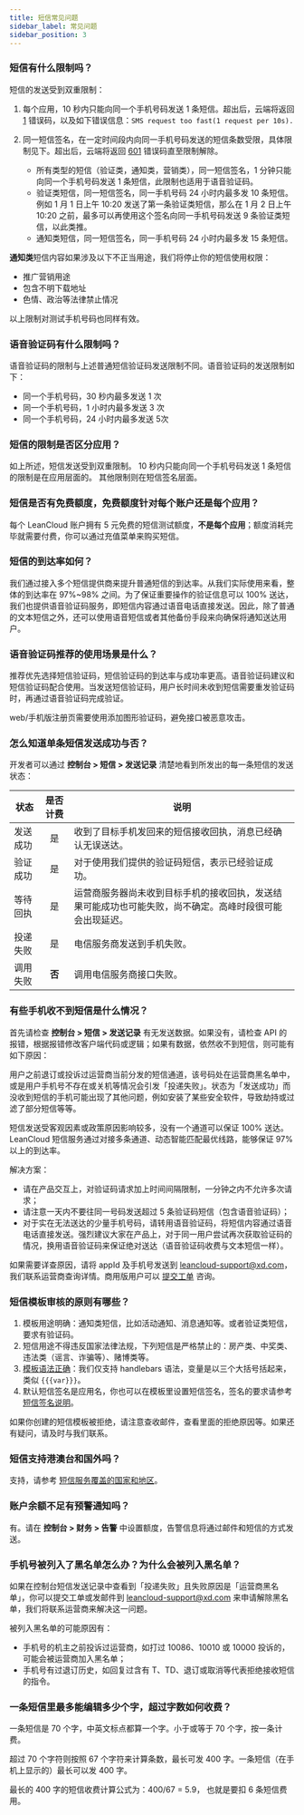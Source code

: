 ```yaml
---
title: 短信常见问题
sidebar_label: 常见问题
sidebar_position: 3
---
```


### 短信有什么限制吗？

短信的发送受到双重限制：

1. 每个应用，10 秒内只能向同一个手机号码发送 1 条短信。超出后，云端将返回 [1](/sdk/error-code/#1) 错误码，以及如下错误信息：`SMS request too fast(1 request per 10s).`

2. 同一短信签名，在一定时间段内向同一手机号码发送的短信条数受限，具体限制见下。超出后，云端将返回 [601](/sdk/error-code/#601) 错误码直至限制解除。

    * 所有类型的短信（验证类，通知类，营销类），同一短信签名，1 分钟只能向同一个手机号码发送 1 条短信，此限制也适用于语音验证码。
    * 验证类短信，同一短信签名，同一手机号码 24 小时内最多发 10 条短信。例如 1 月 1 日上午 10:20 发送了第一条验证类短信，那么在 1 月 2 日上午 10:20 之前，最多可以再使用这个签名向同一手机号码发送 9 条验证类短信，以此类推。
    * 通知类短信，同一短信签名，同一手机号码 24 小时内最多发 15 条短信。

**通知类**短信内容如果涉及以下不正当用途，我们将停止你的短信使用权限：

* 推广营销用途
* 包含不明下载地址
* 色情、政治等法律禁止情况

以上限制对测试手机号码也同样有效。

### 语音验证码有什么限制吗？

语音验证码的限制与上述普通短信验证码发送限制不同。语音验证码的发送限制如下：

* 同一个手机号码，30 秒内最多发送 1 次
* 同一个手机号码，1 小时内最多发送 3 次
* 同一个手机号码，24 小时内最多发送 5次

### 短信的限制是否区分应用？

如上所述，短信发送受到双重限制。
10 秒内只能向同一个手机号码发送 1 条短信的限制是在应用层面的。
其他限制则在短信签名层面。

### 短信是否有免费额度，免费额度针对每个账户还是每个应用？

每个 LeanCloud 账户拥有 5 元免费的短信测试额度，**不是每个应用**；额度消耗完毕就需要付费，你可以通过充值菜单来购买短信。

### 短信的到达率如何？

我们通过接入多个短信提供商来提升普通短信的到达率。从我们实际使用来看，整体的到达率在 97%~98% 之间。为了保证重要操作的验证信息可以 100% 送达，我们也提供语音验证码服务，即短信内容通过语音电话直接发送。因此，除了普通的文本短信之外，还可以使用语音短信或者其他备份手段来向确保将通知送达用户。

### 语音验证码推荐的使用场景是什么？

推荐优先选择短信验证码，短信验证码的到达率与成功率更高。语音验证码建议和短信验证码配合使用。当发送短信验证码，用户长时间未收到短信需要重发验证码时，再通过语音验证码完成验证。

web/手机版注册页需要使用添加图形验证码，避免接口被恶意攻击。

### 怎么知道单条短信发送成功与否？

开发者可以通过 **控制台 > 短信 > 发送记录** 清楚地看到所发出的每一条短信的发送状态：

状态 | 是否计费 | 说明
---|:---:|---
发送成功 | 是 | 收到了目标手机发回来的短信接收回执，消息已经确认无误送达。
验证成功 | 是 | 对于使用我们提供的验证码短信，表示已经验证成功。
等待回执 | 是 | 运营商服务器尚未收到目标手机的接收回执，发送结果可能成功也可能失败，尚不确定。高峰时段很可能会出现延迟。
投递失败 | 是 | 电信服务商发送到手机失败。
调用失败 | **否** | 调用电信服务商接口失败。

### 有些手机收不到短信是什么情况？

首先请检查 **控制台 > 短信 > 发送记录** 有无发送数据。如果没有，请检查 API 的报错，根据报错修改客户端代码或逻辑；如果有数据，依然收不到短信，则可能有如下原因：

用户之前退订或投诉过运营商当前分发的短信通道，该号码处在运营商黑名单中，或是用户手机号不存在或关机等情况会引发「投递失败」。状态为「发送成功」而没收到短信的手机可能出现了其他问题，例如安装了某些安全软件，导致劫持或过滤了部分短信等等。

短信发送受客观因素或政策原因影响较多，没有一个通道可以保证 100% 送达。LeanCloud 短信服务通过对接多条通道、动态智能匹配最优线路，能够保证 97% 以上的到达率。

解决方案：

* 请在产品交互上，对验证码请求加上时间间隔限制，一分钟之内不允许多次请求；
* 请注意一天内不要往同一号码发送超过 5 条验证码短信（包含语音验证码）；
* 对于实在无法送达的少量手机号码，请转用语音验证码，将短信内容通过语音电话直接发送。强烈建议大家在产品上，对于同一用户尝试再次获取验证码的情况，换用语音验证码来保证绝对送达（语音验证码收费与文本短信一样）。

如果需要详查原因，请将 appId 及手机号发送到 <leancloud-support@xd.com>，我们联系运营商查询详情。商用版用户可以 [提交工单](https://leanticket.cn) 咨询。

### 短信模板审核的原则有哪些？

1. 模板用途明确：通知类短信，比如活动通知、消息通知等。或者验证类短信，要求有验证码。
2. 短信用途不得违反国家法律法规，下列短信是严格禁止的：房产类、中奖类、违法类（谣言、诈骗等）、赌博类等。
3. [模板语法正确](/sdk/sms/guide/#模板变量)：我们仅支持 handlebars 语法，变量是以三个大括号括起来，类似 `{{{var}}}`。
4. 默认短信签名是应用名，你也可以在模板里设置短信签名，签名的要求请参考 [短信签名说明](/sdk/sms/guide/#短信签名)。

如果你创建的短信模板被拒绝，请注意查收邮件，查看里面的拒绝原因等。如果还有疑问，请及时与我们联系。

### 短信支持港澳台和国外吗？

支持，请参考 [短信服务覆盖的国家和地区](/sdk/sms/guide/#短信服务覆盖的国家和地区)。

### 账户余额不足有预警通知吗？

有。请在 **控制台 > 财务 > 告警** 中设置额度，告警信息将通过邮件和短信的方式发送。

### 手机号被列入了黑名单怎么办？为什么会被列入黑名单？

如果在控制台短信发送记录中查看到「投递失败」且失败原因是「运营商黑名单」，你可以提交工单或发邮件到 <leancloud-support@xd.com> 来申请解除黑名单，我们将联系运营商来解决这一问题。

被列入黑名单的可能原因有：

* 手机号的机主之前投诉过运营商，如打过 10086、10010 或 10000 投诉的，可能会被运营商加入黑名单；
* 手机号有过退订历史，如回复过含有 T、TD、退订或取消等代表拒绝接收短信的指令。

### 一条短信里最多能编辑多少个字，超过字数如何收费？

一条短信是 70 个字，中英文标点都算一个字。小于或等于 70 个字，按一条计费。

超过 70 个字符则按照 67 个字符来计算条数，最长可发 400 字。一条短信（在手机上显示的）最长可以发 400 字。

最长的 400 字的短信收费计算公式为：400/67 = 5.9， 也就是要扣 6 条短信费用。
